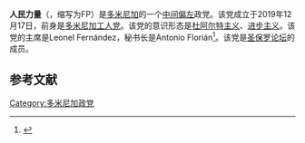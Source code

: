 {{Infobox political party
| name =人民力量
| native_name = Fuerza del Pueblo
| logo = {{Show if file exists|comment=檔案不存在，可從英文維基百科取得（本模板會在檔案恢復時自動顯示檔案，並由機器人自動清理模板，無需撤銷機器人的編輯）|file=Fuerza del Pueblo (Dominican Republic).png|text=Fuerza del Pueblo (Dominican Republic).png}}
| colorcode = #00AC5B
| president = Leonel Fernández
| secretary_general = Antonio Florián
| headquarters = 
| founded = {{start date|2019|12|17}} 
| split = 
| predecessor = [[多米尼加工人党|多米尼加工人党]]
| ideology = [[杜阿尔特主义|杜阿尔特主义]]<ref>{{Cite news|date=November 27, 2019|title=HOY NewsPaper|work=Why People's Force|url=https://hoy.com.do/por-que-ptdfuerza-del-pueblo/|accessdate=2021-04-05|archive-date=2020-07-11|archive-url=https://web.archive.org/web/20200711212826/https://hoy.com.do/por-que-ptdfuerza-del-pueblo/}}</ref><br/>[[进步主义|进步主义]]
| position = [[中间偏左|中间偏左]]至[[左翼|左翼]]
| international = [[圣保罗论坛|圣保罗论坛]]
| seats1_title = [[众议院_(多米尼加)|众议院]]
| seats1 = {{Composition bar|13|190|#00AC5B}}
| seats2_title = [[多米尼加共和国参议院|参议院]]
| seats2 = {{Composition bar|9|32|#00AC5B}}
| colors = {{Color box|#00AC5B|border=darkgray}} {{Color box|#FFFFFF|border=darkgray}} [[绿色|绿色]]和[[白色|白色]]
| website = {{url|http://fuerzadelpueblo.do/}}
| country = 多米尼加
}}

'''人民力量'''（{{lang-es|Fuerza del Pueblo}}，缩写为FP）是[[多米尼加|多米尼加]]的一个[[中间偏左|中间偏左]]政党。该党成立于2019年12月17日，前身是[[多米尼加工人党|多米尼加工人党]]。该党的意识形态是[[胡安·巴勃罗·杜阿尔特|杜阿尔特主义]]、[[进步主义|进步主义]]。该党的主席是Leonel Fernández，秘书长是Antonio Florián<ref>{{cite web|title=Conocerán el lunes solicitud cambio de nombre del PTD por La Fuerza del Pueblo|url=https://www.diariolibre.com/actualidad/politica/conoceran-el-lunes-solicitud-cambio-de-nombre-del-ptd-por-la-fuerza-del-pueblo-LD15708535|access-date=December 9, 2019|website=www.diariolibre.com|language=es-ES|archive-date=2019-12-09|archive-url=https://web.archive.org/web/20191209040151/https://www.diariolibre.com/actualidad/politica/conoceran-el-lunes-solicitud-cambio-de-nombre-del-ptd-por-la-fuerza-del-pueblo-LD15708535|dead-url=no}}</ref>。该党是[[圣保罗论坛|圣保罗论坛]]的成员。

== 参考文献 ==
{{reflist}}
{{politic-stub}}

[[Category:多米尼加政党|Category:多米尼加政党]]